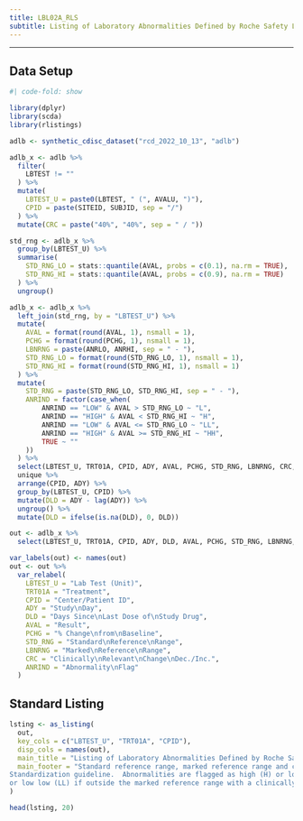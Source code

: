 ```yaml
---
title: LBL02A_RLS
subtitle: Listing of Laboratory Abnormalities Defined by Roche Safety Lab Standardization
---
```


------------------------------------------------------------------------

::: panel-tabset
## Data Setup

```r
#| code-fold: show

library(dplyr)
library(scda)
library(rlistings)

adlb <- synthetic_cdisc_dataset("rcd_2022_10_13", "adlb")

adlb_x <- adlb %>%
  filter(
    LBTEST != ""
  ) %>%
  mutate(
    LBTEST_U = paste0(LBTEST, " (", AVALU, ")"),
    CPID = paste(SITEID, SUBJID, sep = "/")
  ) %>%
  mutate(CRC = paste("40%", "40%", sep = " / "))

std_rng <- adlb_x %>%
  group_by(LBTEST_U) %>%
  summarise(
    STD_RNG_LO = stats::quantile(AVAL, probs = c(0.1), na.rm = TRUE),
    STD_RNG_HI = stats::quantile(AVAL, probs = c(0.9), na.rm = TRUE)
  ) %>%
  ungroup()

adlb_x <- adlb_x %>%
  left_join(std_rng, by = "LBTEST_U") %>%
  mutate(
    AVAL = format(round(AVAL, 1), nsmall = 1),
    PCHG = format(round(PCHG, 1), nsmall = 1),
    LBNRNG = paste(ANRLO, ANRHI, sep = " - "),
    STD_RNG_LO = format(round(STD_RNG_LO, 1), nsmall = 1),
    STD_RNG_HI = format(round(STD_RNG_HI, 1), nsmall = 1)
  ) %>%
  mutate(
    STD_RNG = paste(STD_RNG_LO, STD_RNG_HI, sep = " - "),
    ANRIND = factor(case_when(
        ANRIND == "LOW" & AVAL > STD_RNG_LO ~ "L",
        ANRIND == "HIGH" & AVAL < STD_RNG_HI ~ "H",
        ANRIND == "LOW" & AVAL <= STD_RNG_LO ~ "LL",
        ANRIND == "HIGH" & AVAL >= STD_RNG_HI ~ "HH",
        TRUE ~ ""
    ))
  ) %>%
  select(LBTEST_U, TRT01A, CPID, ADY, AVAL, PCHG, STD_RNG, LBNRNG, CRC, ANRIND) %>%
  unique %>%
  arrange(CPID, ADY) %>%
  group_by(LBTEST_U, CPID) %>%
  mutate(DLD = ADY - lag(ADY)) %>%
  ungroup() %>%
  mutate(DLD = ifelse(is.na(DLD), 0, DLD))

out <- adlb_x %>%
  select(LBTEST_U, TRT01A, CPID, ADY, DLD, AVAL, PCHG, STD_RNG, LBNRNG, CRC, ANRIND)

var_labels(out) <- names(out)
out <- out %>%
  var_relabel(
    LBTEST_U = "Lab Test (Unit)",
    TRT01A = "Treatment",
    CPID = "Center/Patient ID",
    ADY = "Study\nDay",
    DLD = "Days Since\nLast Dose of\nStudy Drug",
    AVAL = "Result",
    PCHG = "% Change\nfrom\nBaseline",
    STD_RNG = "Standard\nReference\nRange",
    LBNRNG = "Marked\nReference\nRange",
    CRC = "Clinically\nRelevant\nChange\nDec./Inc.",
    ANRIND = "Abnormality\nFlag"
  )
```

## Standard Listing

```r
lsting <- as_listing(
  out,
  key_cols = c("LBTEST_U", "TRT01A", "CPID"),
  disp_cols = names(out),
  main_title = "Listing of Laboratory Abnormalities Defined by Roche Safety Lab Standardization",
  main_footer = "Standard reference range, marked reference range and clinically relevant change from baseline are from the Roche Safety Lab
Standardization guideline.  Abnormalities are flagged as high (H) or low (L) if outside the standard reference range; high high (HH)
or low low (LL) if outside the marked reference range with a clinically relevant change from baseline."
)

head(lsting, 20)
```
:::
